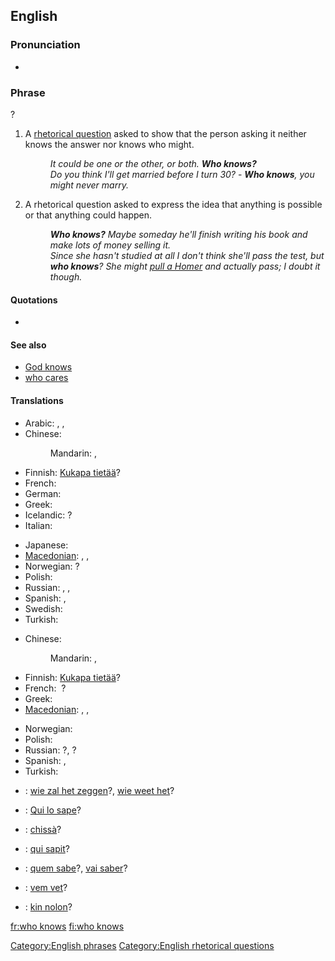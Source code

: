 ==English==

===Pronunciation===
* {{audio|en-us-who-knows.ogg|Audio (US)}}

===Phrase===
{{head|en|phrase|head=[[who]] [[knows]]}}?

# A [[rhetorical question]] asked to show that the person asking it neither knows the answer nor knows who might.
#: ''It could be one or the other, or both. '''Who knows?'''''
#: ''Do you think I'll get married before I turn 30?'' - '''''Who knows''', you might never marry.''
# A rhetorical question asked to express the idea that anything is possible or that anything could happen.
#: '''''Who knows?'''  Maybe someday he'll finish writing his book and make lots of money selling it.''
#: ''Since she hasn't studied at all I don't think she'll pass the test, but '''who knows'''? She might [[pull a Homer]] and actually pass; I doubt it though.''

====Quotations====
* {{seeCites}}

====See also====
* [[God knows]]
* [[who cares]]

====Translations====
{{trans-top|a rhetorical question asked to show that the asker neither knows the answer nor who might know it}}
* Arabic: {{t-|ar|من يدري؟|tr=man yadri?}}, {{t-|ar|الله أعلم|tr=allaahu 'á3lam}}, {{t-|ar|إبصر|tr='ibSar}}
* Chinese:
*: Mandarin: {{t-|cmn|誰知道|alt=誰知道？|sc=Hani}}, {{t-|cmn|谁知道|alt=谁知道？|tr=shéi zhīdào|sc=Hani}}
* Finnish: [[Kukapa tietää]]?
* French: {{t+|fr|qui sait|alt=qui sait ?}} <!-- a space before ? is required -->
* German: {{t-|de|wer weiß?}}
* Greek: {{t-|el|ποιος ξέρει;|tr=poios xérei?|sc=Grek}}
* Icelandic: {{t-|is|hver veit}}?
* Italian: {{t-|it|chissà?}}
{{trans-mid}}
* Japanese: {{t-|ja|誰が知っているのか|alt=誰が知っているのか？|tr=dare-ga shitte iru no ka?}}
* [[Macedonian]]: {{t-|mk|којзнае|tr=kójznae}}, {{t-|mk|кој го знае|tr=koj go znáe}}, {{t-|mk|кој ќе знае|tr=koj ḱe znáe}}
* Norwegian: {{t-|no|hvem vet}}?
* Polish: {{t-|pl|kto wie?}}
* Russian: {{t-|ru|кто знает?|tr=kto znájet}}, {{t-|ru|кто его знает||alt=кто его  знает?|tr=kto jevó znájet}}, {{t-|ru|как знать?|tr=kak znat'?}}
* Spanish: {{t-|es|quién sabe|alt=¿quién sabe?}}, {{t-|es|quién sabe|alt=¡quién sabe!}}
* Swedish: {{t-|sv|vem vet?}}
* Turkish: {{t-|tr|kim bilir}}
{{trans-bottom}}

{{trans-top|asked to express the idea that anything is possible}}
* Chinese:
*: Mandarin: {{t-|cmn|誰知道|alt=誰知道？|sc=Hani}}, {{t-|cmn|谁知道|alt=谁知道？|tr=shéi zhīdào|sc=Hani}}
* Finnish: [[Kukapa tietää]]?
* French: {{t+|fr|qui sait}}&nbsp;?
* Greek: {{t-|el|ποιος ξέρει;|tr=poios xérei?|sc=Grek}}
* [[Macedonian]]: {{t-|mk|којзнае|tr=kójznae}},  {{t-|mk|кој го знае|tr=koj go znáe}},  {{t-|mk|кој ќе знае|tr=koj ḱe znáe}}
{{trans-mid}}
* Norwegian: {{t-|no|hvem vet?}}
* Polish: {{t-|pl|kto wie?}}
* Russian: {{t-|ru|кто знает|tr=kto znájet}}?, {{t-|ru|кто его знает|tr=kto jevó znájet}}?
* Spanish: {{t-|es|quién sabe|alt=¿quién sabe?}}, {{t-|es|quién sabe|alt=¡quién sabe!}}
* Turkish: {{t-|tr|kim bilir?}}
{{trans-bottom}}

{{checktrans-top}}
* {{ttbc|nl}}: [[wie zal het zeggen]]?, [[wie weet het]]?
* {{ttbc|ia}}: [[Qui lo sape]]?
{{trans-mid}}
* {{ttbc|it}}: [[chissà]]?
* {{ttbc|la}}: [[qui sapit]]?
* {{ttbc|pt}}: [[quem sabe]]?, [[vai saber]]?
* {{ttbc|sv}}: [[vem vet]]?
* {{ttbc|vo}}: [[kin nolon]]?
{{trans-bottom}}

[[Category:English phrases]]
[[Category:English rhetorical questions]]

[[fr:who knows]]
[[fi:who knows]]